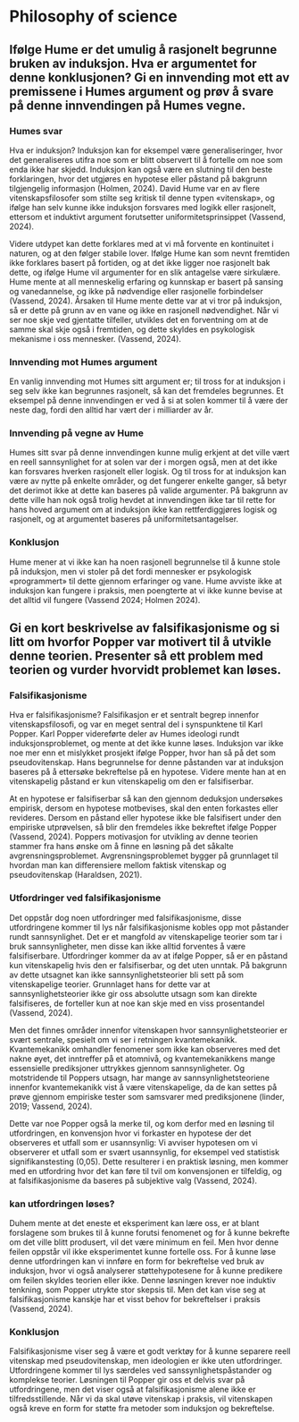# Philosophy of science

## Ifølge Hume er det umulig å rasjonelt begrunne bruken av induksjon. Hva er argumentet for denne konklusjonen? Gi en innvending mot ett av premissene i Humes argument og prøv å svare på denne innvendingen på Humes vegne.

### Humes svar

Hva er induksjon? Induksjon kan for eksempel være generaliseringer, hvor det generaliseres utifra noe som er blitt observert til å fortelle om noe som enda ikke har skjedd. Induksjon kan også være en slutning til den beste forklaringen, hvor det utgjøres en hypotese eller påstand på bakgrunn tilgjengelig informasjon (Holmen, 2024). 
David Hume var en av flere vitenskapsfilosofer som stilte seg kritisk til denne typen «vitenskap», og ifølge han selv kunne ikke induksjon forsvares med logikk eller rasjonelt, ettersom et induktivt argument forutsetter uniformitetsprinsippet (Vassend, 2024).

Videre utdypet kan dette forklares med at vi må forvente en kontinuitet i naturen, og at den følger stabile lover. Ifølge Hume kan som nevnt fremtiden ikke forklares basert på fortiden, og at det ikke ligger noe rasjonelt bak dette, og ifølge Hume vil argumenter for en slik antagelse være sirkulære.  Hume mente at all menneskelig erfaring og kunnskap er basert på sansing og vanedannelse, og ikke på nødvendige eller rasjonelle forbindelser (Vassend, 2024). Årsaken til Hume mente dette var at vi tror på induksjon, så er dette på grunn av en vane og ikke en rasjonell nødvendighet. Når vi ser noe skje ved gjentatte tilfeller, utvikles det en forventning om at de samme skal skje også i fremtiden, og dette skyldes en psykologisk mekanisme i oss mennesker. (Vassend, 2024). 

### Innvending mot Humes argument

En vanlig innvending mot Humes sitt argument er; til tross for at induksjon i seg selv ikke kan begrunnes rasjonelt, så kan det fremdeles begrunnes. Et eksempel på denne innvendingen er ved å si at solen kommer til å være der neste dag, fordi den alltid har vært der i milliarder av år.  

### Innvending på vegne av Hume 

Humes sitt svar på denne innvendingen kunne mulig erkjent at det ville vært en reell sannsynlighet for at solen var der i morgen også, men at det ikke kan forsvares hverken rasjonelt eller logisk. Og til tross for at induksjon kan være av nytte på enkelte områder, og det fungerer enkelte ganger, så betyr det derimot ikke at dette kan baseres på valide argumenter. På bakgrunn av dette ville han nok også trolig hevdet at innvendingen ikke tar til rette for hans hoved argument om at induksjon ikke kan rettferdiggjøres logisk og rasjonelt, og at argumentet baseres på uniformitetsantagelser.

### Konklusjon

Hume mener at vi ikke kan ha noen rasjonell begrunnelse til å kunne stole på induksjon, men vi stoler på det fordi mennesker er psykologisk «programmert» til dette gjennom erfaringer og vane. Hume avviste ikke at induksjon kan fungere i praksis, men poengterte at vi ikke kunne bevise at det alltid vil fungere (Vassend 2024; Holmen 2024).



## Gi en kort beskrivelse av falsifikasjonisme og si litt om hvorfor Popper var motivert til å utvikle denne teorien. Presenter så ett problem med teorien og vurder hvorvidt problemet kan løses.

### Falsifikasjonisme 

Hva er falsifikasjonisme? Falsifikasjon er et sentralt begrep innenfor vitenskapsfilosofi, og var en meget sentral del i synspunktene til Karl Popper. 
Karl Popper videreførte deler av Humes ideologi rundt induksjonsproblemet, og mente at det ikke kunne løses. Induksjon var ikke noe mer enn et mislykket prosjekt ifølge Popper, hvor han så på det som pseudovitenskap. Hans begrunnelse for denne påstanden var at induksjon baseres på å ettersøke bekreftelse på en hypotese. Videre mente han at en vitenskapelig påstand er kun vitenskapelig om den er falsifiserbar. 

At en hypotese er falsifiserbar så kan den gjennom deduksjon undersøkes empirisk, dersom en hypotese motbevises, skal den enten forkastes eller revideres. Dersom en påstand eller hypotese ikke ble falsifisert under den empiriske utprøvelsen, så blir den fremdeles ikke bekreftet ifølge Popper (Vassend, 2024). Poppers motivasjon for utvikling av denne teorien stammer fra hans ønske om å finne en løsning på det såkalte avgrensningsproblemet. Avgrensningsproblemet bygger på grunnlaget til hvordan man kan differensiere mellom faktisk vitenskap og pseudovitenskap (Haraldsen, 2021). 

### Utfordringer ved falsifikasjonisme

Det oppstår dog noen utfordringer med falsifikasjonisme, disse utfordringene kommer til lys når falsifikasjonisme kobles opp mot påstander rundt sannsynlighet. Det er et mangfold av vitenskapelige teorier som tar i bruk sannsynligheter, men disse kan ikke alltid forventes å være falsifiserbare. Utfordringer kommer da av at ifølge Popper, så er en påstand kun vitenskapelig hvis den er falsifiserbar, og det uten unntak. På bakgrunn av dette utsagnet kan ikke sannsynlighetsteorier bli sett på som vitenskapelige teorier. Grunnlaget hans for dette var at sannsynlighetsteorier ikke gir oss absolutte utsagn som kan direkte falsifiseres, de forteller kun at noe kan skje med en viss prosentandel (Vassend, 2024). 

Men det finnes områder innenfor vitenskapen hvor sannsynlighetsteorier er svært sentrale, spesielt om vi ser i retningen kvantemekanikk. Kvantemekanikk omhandler fenomener som ikke kan observeres med det nakne øyet, det inntreffer på et atomnivå, og kvantemekanikkens mange essensielle prediksjoner uttrykkes gjennom sannsynligheter. Og motstridende til Poppers utsagn, har mange av sannsynlighetsteoriene innenfor kvantemekanikk vist å være vitenskapelige, da de kan settes på prøve gjennom empiriske tester som samsvarer med prediksjonene (linder, 2019; Vassend, 2024). 

Dette var noe Popper også la merke til, og kom derfor med en løsning til utfordringen, en konvensjon hvor vi forkaster en hypotese der det observeres et utfall som er usannsynlig: Vi avviser hypotesen om vi observerer et utfall som er svært usannsynlig, for eksempel ved statistisk signifikanstesting (0,05). Dette resulterer i en praktisk løsning, men kommer med en utfordring hvor det kan føre til tvil om konvensjonen er tilfeldig, og at falsifikasjonisme da baseres på subjektive valg (Vassend, 2024).

### kan utfordringen løses?

Duhem mente at det eneste et eksperiment kan lære oss, er at blant forslagene som brukes til å kunne forutsi fenomenet og for å kunne bekrefte om det ville blitt produsert, vil det være minimum en feil. Men hvor denne feilen oppstår vil ikke eksperimentet kunne fortelle oss. For å kunne løse denne utfordringen kan vi innføre en form for bekreftelse ved bruk av induksjon, hvor vi også analyserer støttehypotesene for å kunne predikere om feilen skyldes teorien eller ikke. Denne løsningen krever noe induktiv tenkning, som Popper utrykte stor skepsis til. Men det kan vise seg at falsifikasjonisme kanskje har et visst behov for bekreftelser i praksis (Vassend, 2024). 

### Konklusjon

Falsifikasjonisme viser seg å være et godt verktøy for å kunne separere reell vitenskap med pseudovitenskap, men ideologien er ikke uten utfordringer. Utfordringene kommer til lys særdeles ved sanssynlighetspåstander og komplekse teorier. Løsningen til Popper gir oss et delvis svar på utfordringene, men det viser også at falsifikasjonisme alene ikke er tilfredsstillende. Når vi da skal utøve vitenskap i praksis, vil vitenskapen også kreve en form for støtte fra metoder som induksjon og bekreftelse. 


